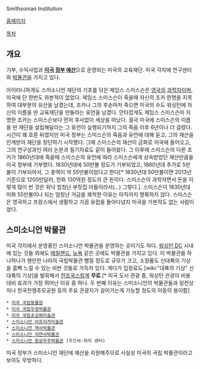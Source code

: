 Smithsonian Institution

[http://www.si.edu/ 홈페이지]

[[목차]]
== 개요 ==
기부, 수익사업과 '''[[미국]] [[정부]] [[예산]]'''으로 운영되는 미국의 교육재단. 미국 각지에 연구센터와 [[박물관]]을 가지고 있다.

아이러니하게도 스미소니언 재단의 기초를 닦은 제임스 스미스슨은 [[영국]]의 [[과학자]]이며, 미국에 단 한번도 와본적이 없었다. 제임스 스미스슨이 죽을때 자신의 조카 한명을 지목하여 대부분의 유산을 남겼는데, 조카나 그의 후손마저 죽으면 미국의 수도 워싱턴에 자신의 이름을 딴 교육재단을 만들라는 유언을 남겼다. 안타깝게도 제임스 스미스슨이 지명한 조카는 스미스슨보다 먼저 후사없이 세상을 떠났다. 결국 미국에 스미스슨의 이름을 딴 재단을 설립해달라는 그 유언이 실행되기까지 그의 죽음 이후 6년이나 더 걸렸다. 시간이 꽤 흐른 뒤였지만 미국 정부는 스미스슨의 죽음과 유언에 대해 듣고, 그의 재산을 인계받아 재단을 창단하기 시작했다. 그때 스미스슨의 재산이 금화로 미국에 들어오고, 그의 연구성과인 여러 논문과 필기자료도 같이 들어왔다. 그 이후에 스미스슨의 다른 조카가 1860년대에 죽을때 스미스슨의 유언에 따라 스미스슨에게 상속받았던 재산만큼을 미국 정부에 기부했다. 1830년대에 50만불 정도가 기부되었고, 1860년대 추가로 5만불이 기부되어서, 그 총액이 약 55만불이었다고 한다[* 1830년대 50만불이면 2013년 기준으로 1200만달러, 한화 130억원 정도의 큰 돈이다. 스미스슨이 과학자면서 돈을 이렇게 많이 번 것은 워낙 엄청난 부잣집 아들이라서(...) 그렇다.]. 스미스슨이 1830년대 미화 55만불이나 되는 엄청난 거금을 쾌척한 이유는 아직까지 명확하지 않다. 스미스슨은 영국하고 프랑스에서 생활하고 가끔 유럽을 돌아다녔지 미국을 가본적도 없는 사람이었다.

== 스미소니언 박물관 ==
미국 각지에서 운영중인 스미소니언 박물관을 운영하는 곳이기도 하다. [[워싱턴 DC]] 시내에 있는 것들 외에도 [[메릴랜드]], [[뉴욕]] 같은 곳에도 박물관을 가지고 있다. 이 박물관들 하나하나가 웬만한 나라의 국립박물관 뺨칠 정도로 규모가 크고, 소장품도 신대륙의 기상을 흠뻑 느낄 수 있는 비싼 것들로 가득차 있다. 게다가 입장료도 [wiki:"대륙의 기상" 신대륙의 기상]을 발휘해서 [[천조국]]스럽게 '''무료'''.[* 미국 도시 관광 중, 워싱턴 관광이 비용대비 효과가 가장 뛰어난 이유 중 하나. 두 번째 이유는 스미소니언의 박물관들과 링컨상이나 한국전쟁추모공원 등의 주요 관광지가 걸어가는게 가능할 정도의 이동의 용이함]

 * [[미국 국립동물원]]
 * [[미국 국립우정박물관]]
 * [[미국 국립초상화미술관]]
 * [[스미소니언 아프리카미술관]]
 * [[스미소니언 역사박물관]]
 * [[스미소니언 자연사박물관]]
 * [[스미소니언 항공우주박물관]] (우드바-하지 센터)

미국 정부가 스미소니언 재단에 예산을 지원해주므로 사실상 미국의 국립 박물관이라고 보아도 무방하다.

{{{#!html
<iframe width="500" height="408" src="http://serviceapi.nmv.naver.com/flash/convertIframeTag.nhn?vid=61820AF0ACDC1C06E5D44C9F8601E243E362&outKey=V1210bed51e9fba1ee3e11fd1c84265e0b4d359315305e21373731fd1c84265e0b4d3" frameborder="no" scrolling="no"></iframe>
}}}
